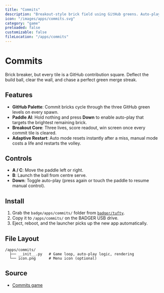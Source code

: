 ```yaml
---
title: "Commits"
description: "Breakout-style brick field using GitHub greens. Auto-play targeting and lives counter."
icon: "/images/apps/commits.svg"
category: "game"
preloaded: false
customizable: false
fileLocation: "/apps/commits"
---
```


# Commits

Brick breaker, but every tile is a GitHub contribution square. Deflect the build ball, clear the wall, and chase a perfect green merge streak.

## Features

- **GitHub Palette**: Commit bricks cycle through the three GitHub green levels on every spawn.
- **Paddle AI**: Hold nothing and press **Down** to enable auto-play that targets the brightest remaining brick.
- **Breakout Core**: Three lives, score readout, win screen once every commit tile is cleared.
- **Adaptive Restart**: Auto mode resets instantly after a miss, manual mode costs a life and restarts the volley.

## Controls

- **A / C**: Move the paddle left or right.
- **B**: Launch the ball from centre serve.
- **Down**: Toggle auto-play (press again or touch the paddle to resume manual control).

## Install

1. Grab the `badge/apps/commits/` folder from [`badger/tufty`](https://github.com/badger/tufty/tree/main/badge/apps/commits).
2. Copy it to `/apps/commits/` on the BADGER USB drive.
3. Eject, reboot, and the launcher picks up the new app automatically.

## File Layout

```
/apps/commits/
  ├── __init__.py   # Game loop, auto-play logic, rendering
  └── icon.png      # Menu icon (optional)
```

## Source

- [Commits game](https://github.com/badger/tufty/blob/main/badge/apps/commits/__init__.py)
